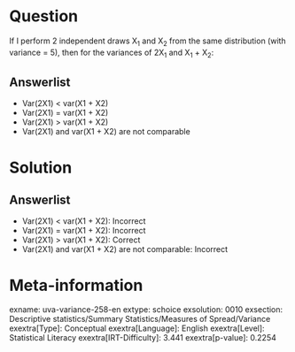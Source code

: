Question
========

If I perform 2 independent draws X~1~ and X~2~ from the same distribution (with variance = 5), then for the variances of 2X~1~ and X~1~ + X~2~:

Answerlist
----------

* Var(2X1) < var(X1 + X2)
* Var(2X1) = var(X1 + X2)
* Var(2X1) > var(X1 + X2)
* Var(2X1) and var(X1 + X2) are not comparable

Solution
========

Answerlist
----------

* Var(2X1) < var(X1 + X2): Incorrect
* Var(2X1) = var(X1 + X2): Incorrect
* Var(2X1) > var(X1 + X2): Correct
* Var(2X1) and var(X1 + X2) are not comparable: Incorrect

Meta-information
================
exname: uva-variance-258-en
extype: schoice
exsolution: 0010
exsection: Descriptive statistics/Summary Statistics/Measures of Spread/Variance
exextra[Type]: Conceptual
exextra[Language]: English
exextra[Level]: Statistical Literacy
exextra[IRT-Difficulty]: 3.441
exextra[p-value]: 0.2254
